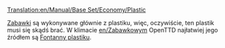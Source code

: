 [[Translation:en/Manual/Base Set/Economy/Plastic]]

{{pl/Ładunek|name=Plastik
|image=PlasticFountains.png
|produced=[[pl/Manual/Base Set/Economy/Fontanny plastiku|Fontanny plastiku]]
|accepted=[[pl/Manual/Base Set/Economy/Fabryka zabawek|Fabryka zabawek]]
}}

[[pl/Manual/Base Set/Economy/Zabawki|Zabawki]] są wykonywane głównie z plastiku, więc, oczywiście, ten plastik musi się skądś brać. W klimacie [[en/Zabawkowy]]m OpenTTD najłatwiej jego źródłem są [[pl/Manual/Base Set/Economy/Fontanny plastiku|Fontanny plastiku]].

{{pl/Navbox Ładunek}}